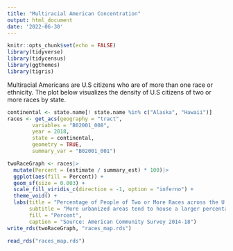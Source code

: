 ```yaml
---
title: "Multiracial American Concentration"
output: html_document
date: '2022-06-30'
---
```


```r
knitr::opts_chunk$set(echo = FALSE)
library(tidyverse)
library(tidycensus)
library(ggthemes)
library(tigris)
```

Multiracial Americans are U.S citizens who are of more than one race or ethnicity. The plot below visualizes the density of U.S citizens of two or more races by state.

```r
continental <- state.name[! state.name %in% c("Alaska", "Hawaii")]
races <- get_acs(geography = "tract",
        variables = "B02001_008",
        year = 2018,
        state = continental,
        geometry = TRUE,
        summary_var = "B02001_001")
```
```r
twoRaceGraph <- races|>
  mutate(Percent = (estimate / summary_est) * 100)|>
  ggplot(aes(fill = Percent)) +
  geom_sf(size = 0.003) +
  scale_fill_viridis_c(direction = -1, option = "inferno") +
  theme_void() +
  labs(title = "Percentage of People of Two or More Races across the U.S",
       subtitle = "More urbanized areas tend to house a larger percentage of multiracial citizens",
       fill = "Percent",
       caption = "Source: American Community Survey 2014-18")
write_rds(twoRaceGraph, "races_map.rds")
```

```r
read_rds("races_map.rds")
```

